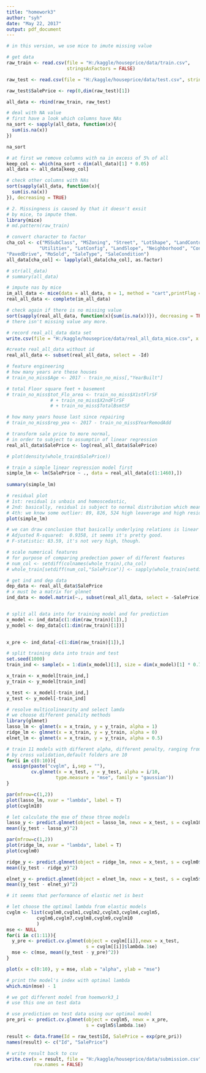 ```yaml
---
title: "homework3"
author: "syh"
date: "May 22, 2017"
output: pdf_document
---
```


```r
# in this version, we use mice to imute missing value
```


```r
# get data
raw_train <- read.csv(file = "H:/kaggle/houseprice/data/train.csv",
                      stringsAsFactors = FALSE)

raw_test <- read.csv(file = "H:/kaggle/houseprice/data/test.csv", stringsAsFactors = F)

raw_test$SalePrice <- rep(0,dim(raw_test)[1])

all_data <- rbind(raw_train, raw_test)
```

```r
# deal with NA value
# first have a look which columns have NAs
na_sort <- sapply(all_data, function(x){
  sum(is.na(x))
})

na_sort
```
```r
# at first we remove columns with na in excess of 5% of all
keep_col <- which(na_sort < dim(all_data)[1] * 0.05)
all_data <- all_data[keep_col]
```


```r
# check other columns with NAs
sort(sapply(all_data, function(x){
  sum(is.na(x))
}), decreasing = TRUE)
```


```r
# 2. Missingness is caused by that it doesn't exsit
# by mice, to impute them.
library(mice)
# md.pattern(raw_train)
```


```r
# convert character to factor
cha_col <- c("MSSubClass", "MSZoning", "Street", "LotShape", "LandContour",
            "Utilities", "LotConfig", "LandSlope", "Neighborhood", "Condition1", "Condition2","BldgType", "HouseStyle", "OverallQual", "OverallCond", "RoofStyle", "RoofMatl","Exterior1st", "Exterior2nd", "MasVnrType", "ExterQual", "ExterCond", "Foundation","BsmtQual", "BsmtCond", "BsmtExposure", "BsmtFinType1", "BsmtFinType2", "Heating","HeatingQC", "CentralAir", "Electrical", "KitchenQual", "Functional", 
"PavedDrive", "MoSold", "SaleType", "SaleCondition")
all_data[cha_col] <- lapply(all_data[cha_col], as.factor)
```

```r
# str(all_data)
# summary(all_data)
```

```r
# impute nas by mice
im_all_data <- mice(data = all_data, m = 1, method = "cart",printFlag = F)
real_all_data <- complete(im_all_data)
```


```r
# check again if there is no missing value
sort(sapply(real_all_data, function(x){sum(is.na(x))}), decreasing = TRUE)
# there isn't missing value any more.
```


```r

# record real_all_data data set
write.csv(file = "H:/kaggle/houseprice/data/real_all_data_mice.csv", x = real_all_data)

```

```r
#create real_all_data without id
real_all_data <- subset(real_all_data, select = -Id)
```


```r
# feature engineering
# how many years are these houses
# train_no_miss$Age <- 2017 - train_no_miss[,"YearBuilt"]

# total Floor square feet + basement
# train_no_miss$tot_Flo_area <- train_no_miss$X1stFlrSF 
                # + train_no_miss$X2ndFlrSF 
                # + train_no_miss$TotalBsmtSF

# how many years house last since repairing
# train_no_miss$rep_yea <- 2017 - train_no_miss$YearRemodAdd
```


```r
# transform sale price to more normal, 
# in order to subject to assumptin of linear regression
real_all_data$SalePrice <- log(real_all_data$SalePrice)
```

```r
# plot(density(whole_train$SalePrice))
```



```r
# train a simple linear regression model first
simple_lm <- lm(SalePrice ~ ., data = real_all_data[c(1:1460),])
                
summary(simple_lm)
```


```r
# residual plot
# 1st: residual is unbais and homoscedastic, 
# 2nd: basically, residual is subject to normal distribution which means variacne of error is constant.
# 4th: we know some outlier: 89, 826, 524 high leaverage and high residual
plot(simple_lm)
```


```r
# we can draw conclusion that basically underlying relations is linear
# Adjusted R-squared:  0.9358, it seems it's pretty good.
# F-statistic: 83.59, it's not very high, though.
```


```r
# scale numerical features
# for purpose of comparing predection power of different features
# num_col <- setdiff(colnames(whole_train),cha_col)
# whole_train[setdiff(num_col,"SalePrice")] <- sapply(whole_train[setdiff(num_col,"SalePrice")], scale)
```


```r

# get ind and dep data
dep_data <- real_all_data$SalePrice
# x must be a matrix for glmnet
ind_data <- model.matrix(~., subset(real_all_data, select = -SalePrice))


# split all data into for training model and for prediction
x_model <- ind_data[c(1:dim(raw_train)[1]),]
y_model <- dep_data[c(1:dim(raw_train)[1])]
  

x_pre <- ind_data[-c(1:dim(raw_train)[1]),]

# split training data into train and test
set.seed(1000)
train_ind <- sample(x = 1:dim(x_model)[1], size = dim(x_model)[1] * 0.7)

x_train <- x_model[train_ind,]
y_train <- y_model[train_ind]

x_test <- x_model[-train_ind,]
y_test <- y_model[-train_ind]


```


```r
# resolve multicolinearity and select lamda
# we choose different penality methods
library(glmnet)
lasso_lm <- glmnet(x = x_train, y = y_train, alpha = 1)
ridge_lm <- glmnet(x = x_train, y = y_train, alpha = 0)
elnet_lm <- glmnet(x = x_train, y = y_train, alpha = 0.5)
```

```r
# train 11 models with different alpha, different penalty, ranging from 0 to 1
# by cross validation,default folders are 10
for(i in c(0:10)){
  assign(paste("cvglm", i,sep = ""), 
         cv.glmnet(x = x_test, y = y_test, alpha = i/10,
                  type.measure = "mse", family = "gaussian"))
}
```


```r
par(mfrow=c(1,2))
plot(lasso_lm, xvar = "lambda", label = T)
plot(cvglm10)

```


```r
# let calculate the mse of these three models
lasso_y <- predict.glmnet(object = lasso_lm, newx = x_test, s = cvglm10$lambda.1se)
mean((y_test - lasso_y)^2)
```


```r
par(mfrow=c(1,2))
plot(ridge_lm, xvar = "lambda", label = T)
plot(cvglm0)
```


```r
ridge_y <- predict.glmnet(object = ridge_lm, newx = x_test, s = cvglm0$lambda.1se)
mean((y_test - ridge_y)^2)
```


```r
elnet_y <- predict.glmnet(object = elnet_lm, newx = x_test, s = cvglm5$lambda.1se)
mean((y_test - elnet_y)^2)
```

```r
# it seems that performance of elastic net is best
```


```r
# let choose the optimal lambda from elastic models
cvglm <- list(cvglm0,cvglm1,cvglm2,cvglm3,cvglm4,cvglm5,
           cvglm6,cvglm7,cvglm8,cvglm9,cvglm10
           )
mse <- NULL
for(i in c(1:11)){
  y_pre <- predict.cv.glmnet(object = cvglm[[i]],newx = x_test,
                             s = cvglm[[i]]$lambda.1se)
  mse <- c(mse, mean((y_test - y_pre)^2))
}
```

```r
plot(x = c(0:10), y = mse, xlab = "alpha", ylab = "mse")
```

```r
# print the model's index with optimal lambda
which.min(mse) - 1
```

```r
# we got different model from hoemwork3_1
# use this one on test data

```

```r
# use prediction on test data using our optimal model
pre_pri <- predict.cv.glmnet(object = cvglm5, newx = x_pre, 
                             s = cvglm5$lambda.1se)
```


```r
result <- data.frame(Id = raw_test$Id, SalePrice = exp(pre_pri))
names(result) <- c("Id", "SalePrice")
```

```r
# write result back to csv
write.csv(x = result, file = "H:/kaggle/houseprice/data/submission.csv",
          row.names = FALSE)
```

